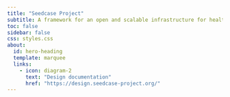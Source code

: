 ```yaml
---
title: "Seedcase Project"
subtitle: A framework for an open and scalable infrastructure for health data
toc: false
sidebar: false
css: styles.css
about:
  id: hero-heading
  template: marquee
  links: 
    - icon: diagram-2
      text: "Design documentation"
      href: "https://design.seedcase-project.org/"
---
```


<!-- TODO: List overview of purposes/principles here? -->
